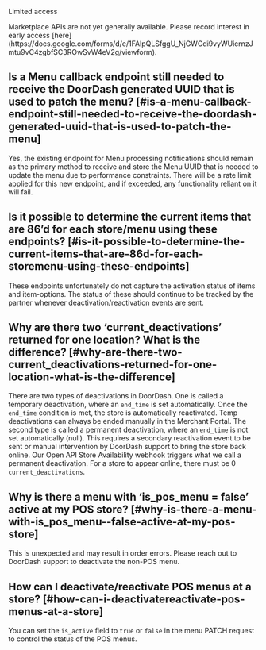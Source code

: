 Limited access

<Warning>
Marketplace APIs are not yet generally available. Please record interest in early access [here](https://docs.google.com/forms/d/e/1FAIpQLSfggU_NjGWCdi9vyWUicrnzJmtu9vC4zgbfSC3ROwSvW4eV2g/viewform).
</Warning>

## Is a Menu callback endpoint still needed to receive the DoorDash generated UUID that is used to patch the menu? [#is-a-menu-callback-endpoint-still-needed-to-receive-the-doordash-generated-uuid-that-is-used-to-patch-the-menu]

Yes, the existing endpoint for Menu processing notifications should remain as the primary method to receive and store the Menu UUID that is needed to update the menu due to performance constraints. There will be a rate limit applied for this new endpoint, and if exceeded, any functionality reliant on it will fail.

## Is it possible to determine the current items that are 86’d for each store/menu using these endpoints? [#is-it-possible-to-determine-the-current-items-that-are-86d-for-each-storemenu-using-these-endpoints]

These endpoints unfortunately do not capture the activation status of items and item-options. The status of these should continue to be tracked by the partner whenever deactivation/reactivation events are sent.

## Why are there two ‘current\_deactivations’ returned for one location? What is the difference? [#why-are-there-two-current_deactivations-returned-for-one-location-what-is-the-difference]

There are two types of deactivations in DoorDash. One is called a temporary deactivation, where an `end_time` is set automatically. Once the `end_time` condition is met, the store is automatically reactivated. Temp deactivations can always be ended manually in the Merchant Portal. The second type is called a permanent deactivation, where an `end_time` is not set automatically (null). This requires a secondary reactivation event to be sent or manual intervention by DoorDash support to bring the store back online. Our Open API Store Availability webhook triggers what we call a permanent deactivation. For a store to appear online, there must be 0 `current_deactivations`.

## Why is there a menu with ‘is\_pos\_menu = false’ active at my POS store? [#why-is-there-a-menu-with-is_pos_menu--false-active-at-my-pos-store]

This is unexpected and may result in order errors. Please reach out to DoorDash support to deactivate the non-POS menu.

## How can I deactivate/reactivate POS menus at a store? [#how-can-i-deactivatereactivate-pos-menus-at-a-store]

You can set the `is_active` field to `true` or `false` in the menu PATCH request to control the status of the POS menus.

